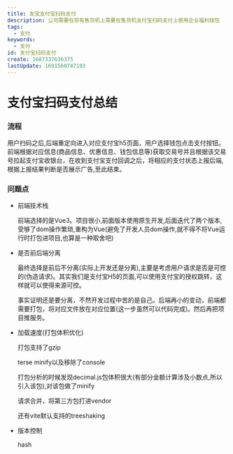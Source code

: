 ```yaml
---
title: 友宝支付宝扫码支付
description: 公司需要在现有售货机上需要在售货机支付宝扫码支付上使用企业福利钱包
tags:
  - 支付
keywords:
  - 支付
id: 支付宝扫码支付
create: 1687337636375
lastUpdate: 1691560747103
---
```


# 支付宝扫码支付总结

### 流程
用户扫码之后,后端重定向进入对应支付宝h5页面，用户选择钱包点击支付按钮。前端根据对应信息(商品信息、优惠信息、钱包信息等)获取交易号并且根据该交易号拉起支付宝收银台，在收到支付宝支付回调之后，将相应的支付状态上报后端,根据上报结果判断是否展示广告,至此结束。


### 问题点
- 前端技术栈

  前端选择的是Vue3。项目很小,前面版本使用原生开发,后面迭代了两个版本,受够了dom操作繁琐,重构为Vue(避免了开发人员dom操作,就不得不将Vue运行时打包进项目,也算是一种取舍吧)

- 是否前后端分离
 
  最终选择是前后不分离(实际上开发还是分离),主要是考虑用户请求是否是可控的(伪造请求)。其实我们是支付宝H5的页面,可以使用支付宝的授权跳转，这样就可以使得来源可控。

  事实证明还是要分离，不然开发过程中苦的是自己。后端再小的变动，前端都需要打包，将对应文件放在对应位置(这一步虽然可以代码完成)。然后再把项目推服务。

- 加载速度(打包体积优化)

  打包支持了gzip

  terse minify以及移除了console

  打包分析的时候发现decimal.js包体积很大(有部分金额计算涉及小数点,所以引入该包),对该包做了minify

  请求合并，将第三方包打进vendor

  还有vite默认支持的treeshaking

- 版本控制

  hash


